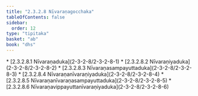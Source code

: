 ```yaml
---
title: "2.3.2.8 Nīvaraṇagocchaka"
tableOfContents: false
sidebar:
  order: 12
type: "tipitaka"
basket: "ab"
book: "dhs"
---
```



<DynamicBreadcrumb />



<TableOfContents book="dhs" section="2.3.2.8">
* [2.3.2.8.1 Nīvaraṇaduka](2-3-2-8/2-3-2-8-1)
* [2.3.2.8.2 Nīvaraṇiyaduka](2-3-2-8/2-3-2-8-2)
* [2.3.2.8.3 Nīvaraṇasampayuttaduka](2-3-2-8/2-3-2-8-3)
* [2.3.2.8.4 Nīvaraṇanīvaraṇiyaduka](2-3-2-8/2-3-2-8-4)
* [2.3.2.8.5 Nīvaraṇanīvaraṇasampayuttaduka](2-3-2-8/2-3-2-8-5)
* [2.3.2.8.6 Nīvaraṇavippayuttanīvaraṇiyaduka](2-3-2-8/2-3-2-8-6)
</TableOfContents>